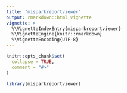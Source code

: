 ```yaml
---
title: "misparkreportviewer"
output: rmarkdown::html_vignette
vignette: >
  %\VignetteIndexEntry{misparkreportviewer}
  %\VignetteEngine{knitr::rmarkdown}
  %\VignetteEncoding{UTF-8}
---
```


```r
knitr::opts_chunk$set(
  collapse = TRUE,
  comment = "#>"
)
```

```r
library(misparkreportviewer)
```

